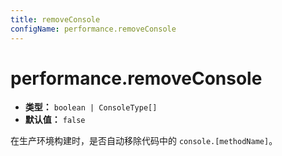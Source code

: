 ```yaml
---
title: removeConsole
configName: performance.removeConsole
---
```


# performance.removeConsole

- **类型：** `boolean | ConsoleType[]`
- **默认值：** `false`

在生产环境构建时，是否自动移除代码中的 `console.[methodName]`。


<RsbuildConfig />
